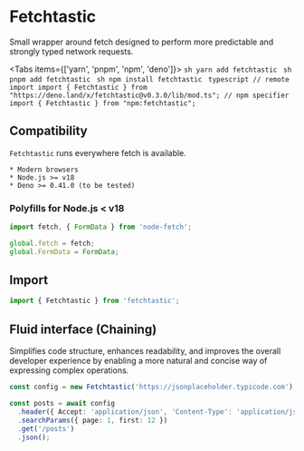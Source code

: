 

# Fetchtastic

Small wrapper around fetch designed to perform more predictable and strongly typed network requests.

<Tabs items={['yarn', 'pnpm', 'npm', 'deno']}>
  <Tab>
    ```sh
    yarn add fetchtastic
    ```
  </Tab>
  <Tab>
    ```sh
    pnpm add fetchtastic
    ```
  </Tab>
  <Tab>
    ```sh
    npm install fetchtastic
    ```
  </Tab>
  <Tab>
    ```typescript
    // remote import
    import { Fetchtastic } from "https://deno.land/x/fetchtastic@v0.3.0/lib/mod.ts";
    // npm specifier
    import { Fetchtastic } from "npm:fetchtastic";
    ```
  </Tab>

</Tabs>

## Compatibility

`Fetchtastic` runs everywhere fetch is available.

    * Modern browsers
    * Node.js >= v18
    * Deno >= 0.41.0 (to be tested)

### Polyfills for Node.js < v18

```typescript
import fetch, { FormData } from 'node-fetch';

global.fetch = fetch;
global.FormData = FormData;
```

## Import

```typescript
import { Fetchtastic } from 'fetchtastic';
```

## Fluid interface (Chaining)

Simplifies code structure, enhances readability, and improves the overall developer experience by enabling a more natural and concise way of expressing complex operations.

```typescript
const config = new Fetchtastic('https://jsonplaceholder.typicode.com');

const posts = await config
  .header({ Accept: 'application/json', 'Content-Type': 'application/json' })
  .searchParams({ page: 1, first: 12 })
  .get('/posts')
  .json();
```
